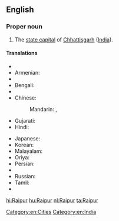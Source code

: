 ==English==
{{wikipedia}}

===Proper noun===
{{en-proper noun}}

# The [[state capital]] of [[Chhattisgarh]] ([[India]]).

====Translations====
{{trans-top|capital of Chhattisgarh}}
* {{trreq|Arabic}}
* Armenian: {{t-|hy|Ռայպուր|tr=Ṙaypur}}
* {{trreq|Assamese}}
* Bengali: {{t-|bn|রায়পুর|sc=Beng}}
* {{trreq|Chhattisgarhi}}
* Chinese:
*: Mandarin: {{t|cmn|賴普爾|sc=Hani}},  {{t|cmn|赖普尔|tr=Làipǔ'ěr|sc=Hani}}
* Gujarati: {{t|gu|રાયપુર|sc=Gujr}}
* Hindi: {{t+|hi|रायपुर|tr=rāypur}}
{{trans-mid}}
* Japanese: {{t-|ja|ラーイプル|tr=Rāipuru}}
* Korean: {{t|ko|라이푸르|sc=Kore}}
* Malayalam: {{t|ml|റായ്‌പൂർ|sc=Mlym}}
* Oriya: {{t|or|ରାୟପୁର|sc=Orya}}
* Persian: {{t|fa|رای‌پور|sc=fa-Arab}}
* {{trreq|Punjabi}}
* Russian: {{t-|ru|Райпур|m|tr=Rajpúr}}
* Tamil: {{t|ta|ராய்ப்பூர்|sc=Taml}}
* {{trreq|Telugu}}
{{trans-bottom}}

[[Category:en:Cities]]
[[Category:en:India]]

[[hi:Raipur]]
[[hu:Raipur]]
[[nl:Raipur]]
[[ta:Raipur]]